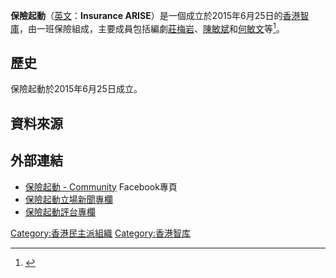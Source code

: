 {{infobox Organization
|name             = 保險起動
|original_name    = Insurance ARISE
|image            =
|image_border     = 
|size             = 200px
|caption          = 
|abbreviation     = 
|motto            = 
|formation        = 2015年
|founder          = 
|type             = 保險界組織
|purpose          = 
|region_served    = 香港
|membership       = 
|language         = 
|leader_title     = 發言人
|leader_name      = 李晉希

|main_organ       = 
|website          = {{facebook|InsuranceARISE}}
|remarks          = 
}}

'''保險起動'''（[[英文|英文]]：'''Insurance ARISE'''）是一個成立於2015年6月25日的[[香港|香港]][[智庫|智庫]]，由一班保險組成，主要成員包括編劇[[莊梅岩|莊梅岩]]、[[陳敏斌|陳敏斌]]和[[何敏文|何敏文]]等<ref>{{Cite web |url=https://www.youtube.com/watch?v=Gt-SO05QTtQ |title=【聽我講】「 保險起動 Insurance ARISE 」Carol / Kelvin：｜數碼電台 |accessdate=2017-01-08 |archive-date=2020-08-26 |archive-url=https://web.archive.org/web/20200826053010/https://www.youtube.com/watch?v=Gt-SO05QTtQ |dead-url=no }}</ref>。

==歷史==
保險起動於2015年6月25日成立。

==資料來源==
{{reflist}}

== 外部連結 ==
*[https://www.facebook.com/InsuranceARISE 保險起動 - Community] {{Wayback|url=https://www.facebook.com/InsuranceARISE |date=20190814175220 }} Facebook專頁
*[https://www.thestandnews.com/author/保險起動/ 保險起動立場新聞專欄]{{Wayback|url=https://www.thestandnews.com/author/%E4%BF%9D%E9%9A%AA%E8%B5%B7%E5%8B%95/ |date=20201024040713 }}
*[https://www.pentoy.hk/author/i721/ 保險起動評台專欄]{{dead link|date=2017年11月 |bot=InternetArchiveBot |fix-attempted=yes }}

{{香港政黨}}
[[Category:香港民主派組織|Category:香港民主派組織]]
[[Category:香港智库|Category:香港智库]]